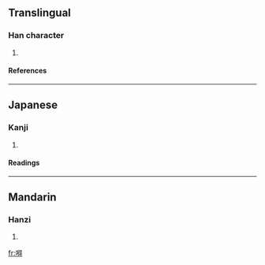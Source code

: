 ==Translingual==
===Han character===
{{Han char|rn=30|rad=口|as=11|sn=14|four=|canj=口竹人戈 (RHOI)}}
# {{defn|Han}}
====References====
{{Han ref|kx=0206.201|dkj=04229|hdz=10677.110|uh=561A|ud=22042}}
----
==Japanese==
===Kanji===
{{ja-kanji|grade=|rs=口11}}
# {{defn|Japanese}} 
====Readings====
{{ja-readings|on=[[とく]] (toku)|kun=}}
----
==Mandarin==
===Hanzi===
{{cmn-hanzi|pin=[[dé]] ([[de2]])|wg=te<sup>2</sup>}}
# {{defn|Mandarin}}

[[fr:嘚]]